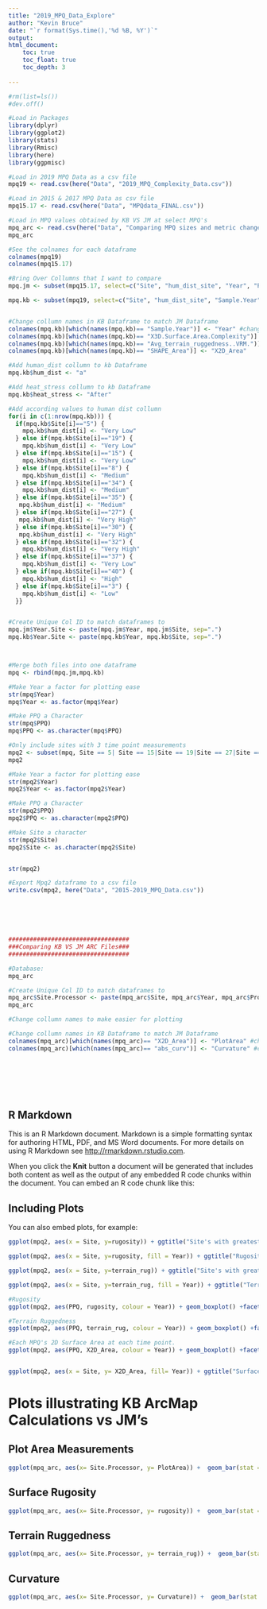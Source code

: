```yaml
---
title: "2019_MPQ_Data_Explore"
author: "Kevin Bruce"
date: "`r format(Sys.time(),'%d %B, %Y')`"
output: 
html_document:
    toc: true
    toc_float: true
    toc_depth: 3
   
---
```


```r
#rm(list=ls())
#dev.off()

#Load in Packages
library(dplyr)
library(ggplot2)
library(stats)
library(Rmisc)
library(here)
library(ggpmisc)

#Load in 2019 MPQ Data as a csv file
mpq19 <- read.csv(here("Data", "2019_MPQ_Complexity_Data.csv"))

#Load in 2015 & 2017 MPQ Data as csv file
mpq15.17 <- read.csv(here("Data", "MPQdata_FINAL.csv"))

#Load in MPQ values obtained by KB VS JM at select MPQ's
mpq_arc <- read.csv(here("Data", "Comparing MPQ sizes and metric changes.csv"))
mpq_arc

#See the colnames for each dataframe
colnames(mpq19)
colnames(mpq15.17)

#Bring Over Collumns that I want to compare
mpq.jm <- subset(mpq15.17, select=c("Site", "hum_dist_site", "Year", "PPQ","X2D_Area", "rugosity", "terrain_rug","heat_stress", "hum_dist"))

mpq.kb <- subset(mpq19, select=c("Site", "hum_dist_site", "Sample.Year", "PPQ", "SHAPE_Area","X3D.Surface.Area.Complexity", "Avg_terrain_ruggedness..VRM.")) 


#Change collumn names in KB Dataframe to match JM Dataframe
colnames(mpq.kb)[which(names(mpq.kb)== "Sample.Year")] <- "Year" #change capital T to lower case t
colnames(mpq.kb)[which(names(mpq.kb)== "X3D.Surface.Area.Complexity")] <- "rugosity"
colnames(mpq.kb)[which(names(mpq.kb)== "Avg_terrain_ruggedness..VRM.")] <- "terrain_rug"
colnames(mpq.kb)[which(names(mpq.kb)== "SHAPE_Area")] <- "X2D_Area"

#Add human_dist collumn to kb Dataframe
mpq.kb$hum_dist <- "a"

#Add heat_stress collumn to kb Dataframe
mpq.kb$heat_stress <- "After"

#Add according values to human dist collumn
for(i in c(1:nrow(mpq.kb))) {
  if(mpq.kb$Site[i]=="5") {
    mpq.kb$hum_dist[i] <- "Very Low"
  } else if(mpq.kb$Site[i]=="19") {
    mpq.kb$hum_dist[i] <- "Very Low"
  } else if(mpq.kb$Site[i]=="15") {
    mpq.kb$hum_dist[i] <- "Very Low"
  } else if(mpq.kb$Site[i]=="8") {
    mpq.kb$hum_dist[i] <- "Medium"
  } else if(mpq.kb$Site[i]=="34") {
    mpq.kb$hum_dist[i] <- "Medium"
  } else if(mpq.kb$Site[i]=="35") {
   mpq.kb$hum_dist[i] <- "Medium"
  } else if(mpq.kb$Site[i]=="27") {
   mpq.kb$hum_dist[i] <- "Very High"
  } else if(mpq.kb$Site[i]=="30") {
   mpq.kb$hum_dist[i] <- "Very High"
  } else if(mpq.kb$Site[i]=="32") {
    mpq.kb$hum_dist[i] <- "Very High"
  } else if(mpq.kb$Site[i]=="37") {
    mpq.kb$hum_dist[i] <- "Very Low"
  } else if(mpq.kb$Site[i]=="40") {
    mpq.kb$hum_dist[i] <- "High"
  } else if(mpq.kb$Site[i]=="3") {
    mpq.kb$hum_dist[i] <- "Low"
  }}


#Create Unique Col ID to match dataframes to
mpq.jm$Year.Site <- paste(mpq.jm$Year, mpq.jm$Site, sep=".")
mpq.kb$Year.Site <- paste(mpq.kb$Year, mpq.kb$Site, sep=".")



#Merge both files into one dataframe
mpq <- rbind(mpq.jm,mpq.kb)

#Make Year a factor for plotting ease
str(mpq$Year)
mpq$Year <- as.factor(mpq$Year)

#Make PPQ a Character
str(mpq$PPQ)
mpq$PPQ <- as.character(mpq$PPQ)

#Only include sites with 3 time point measurements
mpq2 <- subset(mpq, Site == 5| Site == 15|Site == 19|Site == 27|Site == 30|Site == 32|Site == 8|Site == 34|Site == 35)
mpq2

#Make Year a factor for plotting ease
str(mpq2$Year)
mpq2$Year <- as.factor(mpq2$Year)

#Make PPQ a Character
str(mpq2$PPQ)
mpq2$PPQ <- as.character(mpq2$PPQ)

#Make Site a character
str(mpq2$Site)
mpq2$Site <- as.character(mpq2$Site)


str(mpq2)

#Export Mpq2 dataframe to a csv file
write.csv(mpq2, here("Data", "2015-2019_MPQ_Data.csv"))







```

```r
##################################
###Comparing KB VS JM ARC Files###
##################################

#Database:
mpq_arc

#Create Unique Col ID to match dataframes to
mpq_arc$Site.Processor <- paste(mpq_arc$Site, mpq_arc$Year, mpq_arc$Processor, sep = ".")
mpq_arc

#Change collumn names to make easier for plotting

#Change collumn names in KB Dataframe to match JM Dataframe
colnames(mpq_arc)[which(names(mpq_arc)== "X2D_Area")] <- "PlotArea" #change capital T to lower case t
colnames(mpq_arc)[which(names(mpq_arc)== "abs_curv")] <- "Curvature" #change capital T to lower case t








```


## R Markdown

This is an R Markdown document. Markdown is a simple formatting syntax for authoring HTML, PDF, and MS Word documents. For more details on using R Markdown see <http://rmarkdown.rstudio.com>.

When you click the **Knit** button a document will be generated that includes both content as well as the output of any embedded R code chunks within the document. You can embed an R code chunk like this:


## Including Plots

You can also embed plots, for example:

```r
ggplot(mpq2, aes(x = Site, y=rugosity)) + ggtitle("Site's with greatest turnover in Rugosity") + geom_boxplot()

ggplot(mpq2, aes(x = Site, y=rugosity, fill = Year)) + ggtitle("Rugosity changes over time at each site") + geom_boxplot()


```

```r
ggplot(mpq2, aes(x = Site, y=terrain_rug)) + ggtitle("Site's with greatest turnover in Terrain Ruggedness over time at each site") + geom_boxplot()

ggplot(mpq2, aes(x = Site, y=terrain_rug, fill = Year)) + ggtitle("Terrain Ruggedness changes over time at each site") + geom_boxplot()

```


```r
#Rugosity
ggplot(mpq2, aes(PPQ, rugosity, colour = Year)) + geom_boxplot() +facet_wrap(~Site, scales = "fixed", ncol= 3)

#Terrain Ruggedness
ggplot(mpq2, aes(PPQ, terrain_rug, colour = Year)) + geom_boxplot() +facet_wrap(~Site, scales = "fixed", ncol= 3)

```

```r
#Each MPQ's 2D Surface Area at each time point.
ggplot(mpq2, aes(PPQ, X2D_Area, colour = Year)) + geom_boxplot() +facet_wrap(~Site, scales = "fixed", ncol= 3)


ggplot(mpq2, aes(x = Site, y= X2D_Area, fill= Year)) + ggtitle("Surface area changes over time") + geom_bar(stat = 'identity')

```

# Plots illustrating KB ArcMap Calculations vs JM's
## Plot Area Measurements
```r
ggplot(mpq_arc, aes(x= Site.Processor, y= PlotArea)) +  geom_bar(stat = 'identity')

```

## Surface Rugosity
```r
ggplot(mpq_arc, aes(x= Site.Processor, y= rugosity)) +  geom_bar(stat = 'identity')

```

## Terrain Ruggedness
```r
ggplot(mpq_arc, aes(x= Site.Processor, y= terrain_rug)) +  geom_bar(stat = 'identity')

```


## Curvature
```r
ggplot(mpq_arc, aes(x= Site.Processor, y= Curvature)) +  geom_bar(stat = 'identity')

```







